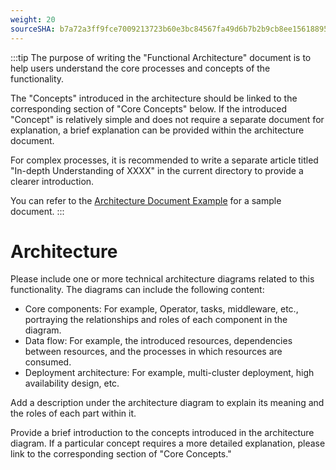 ```yaml
---
weight: 20
sourceSHA: b7a72a3ff9fce7009213723b60e3bc84567fa49d6b7b2b9cb8ee156188954089
---
```


:::tip
The purpose of writing the "Functional Architecture" document is to help users understand the core processes and concepts of the functionality.

The "Concepts" introduced in the architecture should be linked to the corresponding section of "Core Concepts" below. If the introduced "Concept" is relatively simple and does not require a separate document for explanation, a brief explanation can be provided within the architecture document.

For complex processes, it is recommended to write a separate article titled "In-depth Understanding of XXXX" in the current directory to provide a clearer introduction.

You can refer to the [Architecture Document Example](https://product-doc-guide.alauda.cn/template/arch/module_arch_example.html) for a sample document.
:::

# Architecture

Please include one or more technical architecture diagrams related to this functionality. The diagrams can include the following content:

- Core components: For example, Operator, tasks, middleware, etc., portraying the relationships and roles of each component in the diagram.
- Data flow: For example, the introduced resources, dependencies between resources, and the processes in which resources are consumed.
- Deployment architecture: For example, multi-cluster deployment, high availability design, etc.

Add a description under the architecture diagram to explain its meaning and the roles of each part within it.

Provide a brief introduction to the concepts introduced in the architecture diagram. If a particular concept requires a more detailed explanation, please link to the corresponding section of "Core Concepts."
